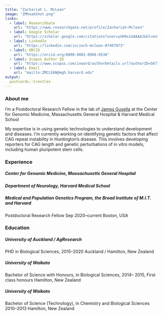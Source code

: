```yaml
---
title: "Zachariah L. McLean"
image: "ZMheadshot.png"
links:
  - label: ResearchGate
    url: "https://www.researchgate.net/profile/Zachariah-Mclean"
  - label: Google Scholar
    url: "https://scholar.google.com/citations?user=yUH9xiUAAAAJ&hl=en"
  - label: LinkedIn
    url: "https://linkedin.com/in/zach-mclean-07407073"
  - label: ORCID
    url: "https://orcid.org/0000-0002-0968-0538"
  - label: Scopus Author ID
    url: "https://www.scopus.com/inward/authorDetails.url?authorID=56771537300&partnerID=MN8TOARS"
  - label: Email
    url: "mailto:ZMCLEAN@mgh.harvard.edu"
output:
  postcards::trestles
---
```


### About me

I'm a Postdoctoral Research Fellow in the lab of [James Gusella](https://cgm.massgeneral.org/faculty/james-gusella/) at the Center for Genomic Medicine, Massachusetts General Hospital & Harvard Medical School

My expertise is in using genetic technologies to understand development and diseases. I'm currently working on identifying genetic factors that affect CAG repeat instability in Huntington's disease. This involves developing reporters for CAG length and genetic perturbations of in vitro models, including human pluripotent stem cells.


### Experience

##### Center for Genomic Medicine, Massachusetts General Hospital
##### Department of Neurology, Harvard Medical School
##### Medical and Population Genetics Program, the Broad Institute of M.I.T. and Harvard

Postdoctoral Research Fellow Sep 2020--current
Boston, USA

### Education

##### University of Auckland / AgResearch

PHD in Biological Sciences, 2015--2020 
Auckland / Hamilton, New Zealand

##### University of Waikato

Bachelor of Science with Honours, in Biological Sciences, 2014-- 2015, First class honours
Hamilton, New Zealand

##### University of Waikato

Bachelor of Science (Technology), in Chemistry and Biological Sciences 2010--2013
Hamilton, New Zealand
